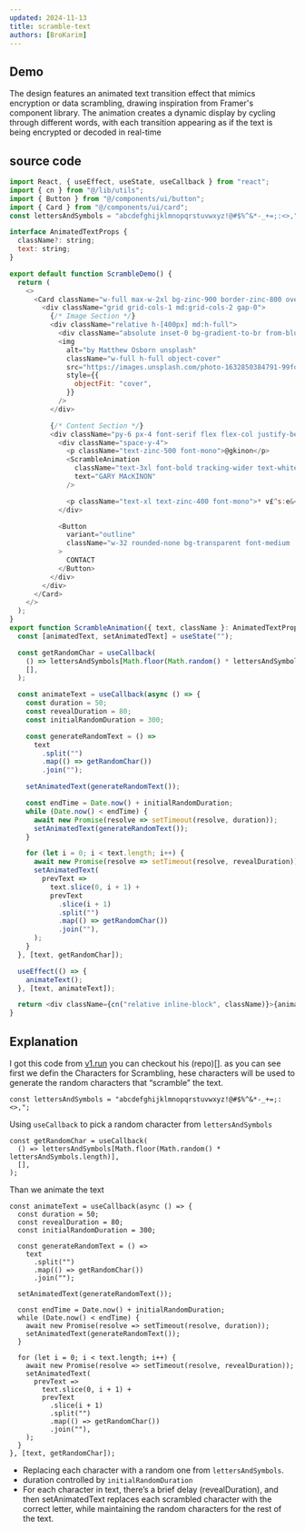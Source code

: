 ```yaml
---
updated: 2024-11-13
title: scramble-text
authors: [BroKarim]
---
```



## Demo

<ComponentPreview Component={ScrambleDemo} />

The design features an animated text transition effect that mimics encryption or data scrambling, drawing inspiration from Framer's component library. The animation creates a dynamic display by cycling through different words, with each transition appearing as if the text is being encrypted or decoded in real-time

## source code

```js
import React, { useEffect, useState, useCallback } from "react";
import { cn } from "@/lib/utils";
import { Button } from "@/components/ui/button";
import { Card } from "@/components/ui/card";
const lettersAndSymbols = "abcdefghijklmnopqrstuvwxyz!@#$%^&*-_+=;:<>,";

interface AnimatedTextProps {
  className?: string;
  text: string;
}

export default function ScrambleDemo() {
  return (
    <>
      <Card className="w-full max-w-2xl bg-zinc-900 border-zinc-800 overflow-hidden">
        <div className="grid grid-cols-1 md:grid-cols-2 gap-0">
          {/* Image Section */}
          <div className="relative h-[400px] md:h-full">
            <div className="absolute inset-0 bg-gradient-to-br from-blue-500/10 to-transparent" />
            <img
              alt="by Matthew Osborn unsplash"
              className="w-full h-full object-cover"
              src="https://images.unsplash.com/photo-1632850384791-99fda88d324b?q=80&w=2941&auto=format&fit=crop&ixlib=rb-4.0.3&ixid=M3wxMjA3fDB8MHxwaG90by1wYWdlfHx8fGVufDB8fHx8fA%3D%3D"
              style={{
                objectFit: "cover",
              }}
            />
          </div>

          {/* Content Section */}
          <div className="py-6 px-4 font-serif flex flex-col justify-between border-l border-zinc-700 space-y-6">
            <div className="space-y-4">
              <p className="text-zinc-500 font-mono">@gkinon</p>
              <ScrambleAnimation
                className="text-3xl font-bold tracking-wider text-white"
                text="GARY MAcKINON"
              />

              <p className="text-xl text-zinc-400 font-mono">* v£^s:e&</p>
            </div>

            <Button
              variant="outline"
              className="w-32 rounded-none bg-transparent font-medium  hover:bg-zinc-800 hover:text-white transition-all duration-300"
            >
              CONTACT
            </Button>
          </div>
        </div>
      </Card>
    </>
  );
}
export function ScrambleAnimation({ text, className }: AnimatedTextProps) {
  const [animatedText, setAnimatedText] = useState("");

  const getRandomChar = useCallback(
    () => lettersAndSymbols[Math.floor(Math.random() * lettersAndSymbols.length)],
    [],
  );

  const animateText = useCallback(async () => {
    const duration = 50;
    const revealDuration = 80;
    const initialRandomDuration = 300;

    const generateRandomText = () =>
      text
        .split("")
        .map(() => getRandomChar())
        .join("");

    setAnimatedText(generateRandomText());

    const endTime = Date.now() + initialRandomDuration;
    while (Date.now() < endTime) {
      await new Promise(resolve => setTimeout(resolve, duration));
      setAnimatedText(generateRandomText());
    }

    for (let i = 0; i < text.length; i++) {
      await new Promise(resolve => setTimeout(resolve, revealDuration));
      setAnimatedText(
        prevText =>
          text.slice(0, i + 1) +
          prevText
            .slice(i + 1)
            .split("")
            .map(() => getRandomChar())
            .join(""),
      );
    }
  }, [text, getRandomChar]);

  useEffect(() => {
    animateText();
  }, [text, animateText]);

  return <div className={cn("relative inline-block", className)}>{animatedText}</div>;
}

```

## Explanation

I got this code from [v1.run](https://github.com/midday-ai/v1/blob/main/apps/web/src/components/animated-text.tsx) you can checkout his (repo)[]. as you can see first we defin the Characters for Scrambling, hese characters will be used to generate the random characters that “scramble” the text.

```tsx
const lettersAndSymbols = "abcdefghijklmnopqrstuvwxyz!@#$%^&*-_+=;:<>,";
```

Using `useCallback` to pick a random character from `lettersAndSymbols`

```tsx
const getRandomChar = useCallback(
  () => lettersAndSymbols[Math.floor(Math.random() * lettersAndSymbols.length)],
  [],
);
```

Than we animate the text

```tsx
const animateText = useCallback(async () => {
  const duration = 50;
  const revealDuration = 80;
  const initialRandomDuration = 300;

  const generateRandomText = () =>
    text
      .split("")
      .map(() => getRandomChar())
      .join("");

  setAnimatedText(generateRandomText());

  const endTime = Date.now() + initialRandomDuration;
  while (Date.now() < endTime) {
    await new Promise(resolve => setTimeout(resolve, duration));
    setAnimatedText(generateRandomText());
  }

  for (let i = 0; i < text.length; i++) {
    await new Promise(resolve => setTimeout(resolve, revealDuration));
    setAnimatedText(
      prevText =>
        text.slice(0, i + 1) +
        prevText
          .slice(i + 1)
          .split("")
          .map(() => getRandomChar())
          .join(""),
    );
  }
}, [text, getRandomChar]);
```

- Replacing each character with a random one from `lettersAndSymbols`.
- duration controlled by `initialRandomDuration`
- For each character in text, there’s a brief delay (revealDuration), and then setAnimatedText replaces each scrambled character with the correct letter, while maintaining the random characters for the rest of the text.
